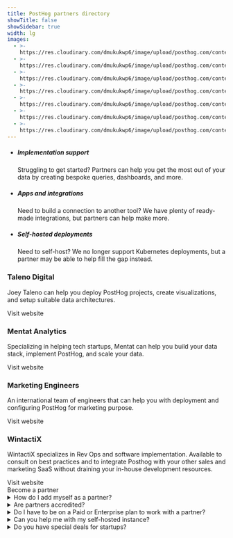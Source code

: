 ```yaml
---
title: PostHog partners directory
showTitle: false
showSidebar: true
width: lg
images:
  - >-
    https://res.cloudinary.com/dmukukwp6/image/upload/posthog.com/contents/images/builds_hog.png
  - >-
    https://res.cloudinary.com/dmukukwp6/image/upload/posthog.com/contents/images/smart_hog.png
  - >-
    https://res.cloudinary.com/dmukukwp6/image/upload/posthog.com/contents/images/partner2_hog.png
  - >-
    https://res.cloudinary.com/dmukukwp6/image/upload/posthog.com/contents/images/talenodigital_logo.jpg
  - >-
    https://res.cloudinary.com/dmukukwp6/image/upload/posthog.com/contents/images/mentat_analytics_logo.jpg
  - >-
    https://res.cloudinary.com/dmukukwp6/image/upload/posthog.com/contents/images/marketing_engineers_logo.jpg
  - >-
    https://res.cloudinary.com/dmukukwp6/image/upload/posthog.com/contents/images/wintactix_logo.png
---
```



<Hero
    title="Partners"
    subtitle="We offer dedicated and community support, but you may want to team up with an external partner to get help on an on-going or project-basis. That's where our partners can help."
/>

<section class="mt-24 mb-12 px-5">
  <div class="max-w-screen-2xl mx-auto">
    <div class="flex justify-center">
      <ul class="m-0 p-0 list-none inline-grid sm:grid-cols-3 lg:grid-cols-3 justify-evenly relative text-center sm:text-left">
        <li class="relative md:max-w-md py-4 md:py-8 pl-4 pr-2 md:px-12 lg:px-8">
          <GatsbyImage image={getImage(props?.images[1])} alt="Implementation support" objectFit="contain" style={{ maxHeight: 150 }} />
          <h5 class="text-xl font-extrabold m-0 pb-1 pr-4 text-center">Implementation support</h5>
          <p class="m-0 text-[15px] text-center">Struggling to get started? Partners can help you get the most out of your data by creating bespoke queries, dashboards, and more.</p>
        </li>
        <li class="relative md:max-w-md py-4 md:py-8 pl-4 pr-2 md:px-12 lg:px-8">
          <GatsbyImage image={getImage(props?.images[2])} alt="App creation" objectFit="contain" style={{ maxHeight: 150 }} />
          <h5 class="text-xl font-extrabold m-0 pb-1 pr-4 text-center">Apps and integrations</h5>
          <p class="m-0 text-[15px] text-center">Need to build a connection to another tool? We have plenty of ready-made integrations, but partners can help make more.</p>
        </li>
        <li class="relative md:max-w-md py-4 md:py-8 pl-4 pr-2 md:px-12 lg:px-8">
          <GatsbyImage image={getImage(props?.images[0])} alt="Self-hosted deployments" objectFit="contain" style={{ maxHeight: 150 }} />
          <h5 class="text-xl font-extrabold m-0 pb-1 pr-4 text-center">Self-hosted deployments</h5>
          <p class="m-0 text-[15px] text-center">Need to self-host? We no longer support Kubernetes deployments, but a partner may be able to help fill the gap instead.</p>
        </li>
      </ul>
    </div>
  </div>
</section>

<Section title="Our partners" className="@container">
                    <div className="flex flex-col @3xl:grid md:grid-cols-2 xl:grid-cols-4 gap-4 mb-8">
                        <div className="border border-light dark:border-dark bg-accent dark:bg-accent-dark p-6 xl:p-8 rounded">
                        <div className="max-h-24">
                         <GatsbyImage image={getImage(props?.images[3])} alt="Taleno Digital" style={{maxHeight: 100}} objectFit="contain" objectPosition="0 0" />
                         </div>
                            <h3 className="text-xl mb-2">Taleno Digital</h3>
                            <p className="text-[15px]">
                                Joey Taleno can help you deploy PostHog projects, create visualizations, and setup suitable data architectures. 
                            </p>
                            <CallToAction to="https://taleno.digital/" type="outline" externalNoIcon size="md" className="!w-full sm:!w-auto">
                                Visit website
                            </CallToAction>
                        </div>
                        <div className="@container border border-light dark:border-dark bg-accent dark:bg-accent-dark p-6 xl:p-8 rounded">
                        <div className="max-h-24">
                         <GatsbyImage image={getImage(props?.images[4])} alt="Mentat Analytics" style={{maxHeight: 100}} objectFit="contain" objectPosition="0 0" />
                         </div>
                            <h3 className="text-xl mb-2">Mentat Analytics</h3>
                            <p className="text-[15px]">
                                Specializing in helping tech startups, Mentat can help you build your data stack, implement PostHog, and scale your data.
                            </p>
                            <div className="flex flex-col @[14rem]:flex-row  items-start @[14rem]:items-center gap-4">
                                <CallToAction to="https://www.mentatanalytics.co/" type="outline" externalNoIcon size="md" className="!w-full sm:!w-auto">
                                    Visit website
                                </CallToAction>
                            </div>
                        </div>
                        <div className="border border-light dark:border-dark bg-accent dark:bg-accent-dark p-6 xl:p-8 rounded">
                        <div className="max-h-24">
                         <GatsbyImage image={getImage(props?.images[5])} alt="Marketing Engineers" style={{maxHeight: 100}} objectFit="contain" objectPosition="0 0" />
                         </div>
                            <h3 className="text-xl mb-2">Marketing Engineers</h3>
                            <p className="text-[15px]">
                                An international team of engineers that can help you with deployment and configuring PostHog for marketing purpose. 
                            </p>
                            <CallToAction to="https://marketingengineers.nl/" type="outline" externalNoIcon size="md" className="!w-full sm:!w-auto">
                                Visit website
                            </CallToAction>
                        </div>
                        <div className="border border-light dark:border-dark bg-accent dark:bg-accent-dark p-6 xl:p-8 rounded">
                        <div className="max-h-24">
                            <GatsbyImage image={getImage(props?.images[6])} alt="WintactiX" style={{maxHeight: 100}} objectFit="contain" objectPosition="0 0" />
                            </div>
                            <h3 className="text-xl mb-2">WintactiX</h3>
                            <p className="text-[15px]">
                                WintactiX specializes in Rev Ops and software implementation. Available to consult on best practices and to integrate Posthog with your other sales and marketing SaaS without draining your in-house development resources.
                            </p>
                            <CallToAction to="https://www.wintactix.com/" type="outline" externalNoIcon size="md" className="!w-full sm:!w-auto">
                                Visit website
                            </CallToAction>
                        </div>
                    </div>
  <div className="max-w-[849px] mx-auto text-center">
  <CallToAction href="/contact-sales">Become a partner</CallToAction>
  </div>
</Section>

<section class="my-24 px-5">
<div class="max-w-screen-md mx-auto space-y-1">
<details>
<summary>How do I add myself as a partner?</summary>
<p>If you'd like to become a partner, simply <a href="/contact-sales">get in touch</a> and let us know how you intend to work with us. We'll get back to you.</p>
</details>

<details> 
<summary>Are partners accredited?</summary>
<p>No. We don't currently offer any sort of certification or accreditation for partners. We've worked with all of the partners above and believe that they're capable to providing assistance, but we offer no guarantees. </p>
</details>

<details>
<summary>Do I have to be on a Paid or Enterprise plan to work with a partner?</summary>
<p>No, we enforce no such restrictions. You can work with partners using self-hosted, free, or hobby deployments. </p>
</details>

<details>
<summary>Can you help me with my self-hosted instance?</summary>
<p>Unfortunately not. We <a href="/blog/sunsetting-helm-support-posthog">sunset</a> and no longer provide any support for self-hosted deployments. </p>
</details>

<details>
<summary>Do you have special deals for startups?</summary>
<p>Yes! Apply to our <a href="/startups">PostHog for startups program</a> to unlock a wealth of benefits for eligible teams, including over $50,000 in PostHog credit! </p>
</details>
</div>
</section>

